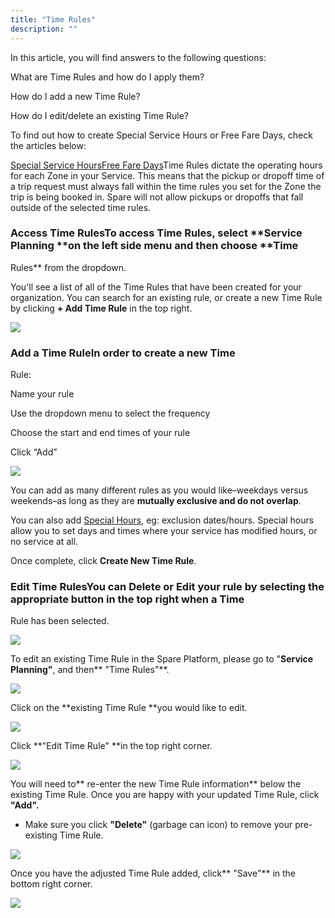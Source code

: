 ```yaml
---
title: "Time Rules"
description: ""
---
```


In this article, you will find answers to the following questions:

What are Time Rules and how do I apply them?

How do I add a new Time Rule?

How do I edit/delete an existing Time Rule?

To find out how to create Special Service Hours or Free Fare Days, check the articles below:

[Special Service Hours](https://help.sparelabs.com/en/articles/8994077-setting-up-special-service-hours-holidays-and-special-hour-days)[Free Fare Days](https://help.sparelabs.com/en/articles/8989413-creating-a-free-fare-day)Time Rules dictate the operating hours for each Zone in your Service. This means that the pickup or dropoff time of a trip request must always fall within the time rules you set for the Zone the trip is being booked in. Spare will not allow pickups or dropoffs that fall outside of the selected time rules.

### **Access Time Rules**To access Time Rules, select **Service Planning **on the left side menu and then choose **Time 

Rules** from the dropdown.

You'll see a list of all of the Time Rules that have been created for your organization. You can search for an existing rule, or create a new Time Rule by clicking **+ Add Time Rule** in the top right.

![](https://spare-74fa64f80617.intercom-attachments-1.com/i/o/972943036/9cb3dd6df4b796d655d68aae/Yt8K1i6q4tlT71XQjWS9bDQI8IMEUgy03w.png?expires=1753820100&signature=d34264ff8416afd0d327de2937d9f9cea3b04f99ab49f007bd2a4b891230a840&req=fSclH819nYJZFb4f3HP0gIxVxevQpms3fNqonfxmOJg5vSZh0j9fesWkrmmg%0ApcI%3D%0A)

### **Add a Time Rule**In order to create a new Time 

Rule:

Name your rule

Use the dropdown menu to select the frequency

Choose the start and end times of your rule

Click “Add”

![](https://spare-74fa64f80617.intercom-attachments-1.com/i/o/972943038/4b73c241cbae12b9250fceec/i1TBE-xVZOf_92-ivukD955NSOov6h5Icw.png?expires=1753820100&signature=9ea17355478c81915b620e4eb785777d9dda670404da1f2e7f5c2f26800c61f9&req=fSclH819nYJXFb4f3HP0gOBXcR%2Fd9ZldbabYzrJTWYnPu0O0QuKeIYhLyXs8%0AB2M%3D%0A)

You can add as many different rules as you would like–weekdays versus weekends–as long as they are **mutually exclusive and do not overlap**.

You can also add [Special Hours](https://help.sparelabs.com/en/articles/8994077-setting-up-special-service-hours-holidays-and-special-hour-days), eg: exclusion dates/hours. Special hours allow you to set days and times where your service has modified hours, or no service at all.

Once complete, click **Create New Time Rule**.

### **Edit Time Rules**You can **Delete** or **Edit** your rule by selecting the appropriate button in the top right when a Time 

Rule has been selected.

![](https://spare-74fa64f80617.intercom-attachments-1.com/i/o/972943044/35db3b02fe9b8fbf9a619ca0/rdvQYLpvfs0VHG0rIFxtgA7bzaSBKovh0A.jpeg?expires=1753820100&signature=1c017fe30ba9c0d528c82f21f774689b26ca94f06050648a6fec020a016555de&req=fSclH819nYVbFb4f3HP0gAi6acqarTdPrdk8LCvxdGClxRX5iUBf0vpLbvJC%0ApiE%3D%0A)

To edit an existing Time Rule in the Spare Platform, please go to "**Service Planning"**, and then** "Time Rules"**.

![](https://spare-74fa64f80617.intercom-attachments-1.com/i/o/972943047/4d53847324ea4c14124aabb4/qa1AnGn9jlQ0EnecIKUaXFKUC9b0M8NFWg.png?expires=1753820100&signature=5c9a6873687e851106d8a6ad6daad4cdb21c14ba4ae7f5d0c56139b678db364e&req=fSclH819nYVYFb4f3HP0gHHvmu%2BdnNfEdBaP62QLeetMTwdDmniD7sGyWA0M%0A5jo%3D%0A)

Click on the **existing Time Rule **you would like to edit.

![](https://spare-74fa64f80617.intercom-attachments-1.com/i/o/972943053/7af680af032d03517e94beda/n_UwcfYkaxYFNSBx-vrZntD7NnA3M6Z4iQ.png?expires=1753820100&signature=eed1099b2b7d0ae9c8f9832793fab11772501a8b2622641c8ca7eb3d486b2dc1&req=fSclH819nYRcFb4f3HP0gPOVhfogOFYyic%2FZQXHofNpq%2BWo64Bh%2FDdCBsl9s%0ATkI%3D%0A)

Click **"Edit Time Rule" **in the top right corner.

![](https://spare-74fa64f80617.intercom-attachments-1.com/i/o/972943055/3496d2a1d06c9e031e4ab373/iIJBNI5BmVtMh7MYW38UCfWO2QMjlMH53w.png?expires=1753820100&signature=3d248c048a636822477398fd2a78a17e30db1b1e9950300a6f4a074d80492478&req=fSclH819nYRaFb4f3HP0gCgsIrpcG555sz3SafpiEdnHPXMM5qNoF8eN7CxT%0AJqQ%3D%0A)

You will need to** re-enter the new Time Rule information** below the existing Time Rule. Once you are happy with your updated Time Rule, click **"Add".**

- Make sure you click **"Delete"** (garbage can icon) to remove your pre-existing Time Rule.

![](https://spare-74fa64f80617.intercom-attachments-1.com/i/o/972943061/bc4fa415977a54f8fd16021c/qKaILkq3sxxkpZpS4Hkv_35KL-tYlvELVA.png?expires=1753820100&signature=9e22f2fc717894dcaecde2e01470aaa5c07ee3abf949b6d49bde627cb3c42c42&req=fSclH819nYdeFb4f3HP0gO%2FL8AKxa0J6F97%2BJ5mjFIRZQEg%2F6JEbO2NSWm8K%0AScA%3D%0A)

Once you have the adjusted Time Rule added, click** "Save"** in the bottom right corner.

![](https://spare-74fa64f80617.intercom-attachments-1.com/i/o/972943066/40cdf29e0b35922a374c9351/sOQK5ia81EpQCQKUz1u4izEMs6MsCZmOcg.png?expires=1753820100&signature=abb302c798da8e801f9bdbe06f6402f8f9e8b176133e4e96a6bb189ddfdc9336&req=fSclH819nYdZFb4f3HP0gKPvJXoGXn8xHujUbvlRNdJs2HRIUFRBQAv%2B0NPH%0ATgQ%3D%0A)
